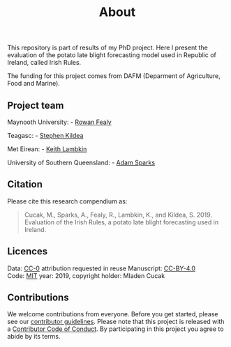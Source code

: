 % About

This repository is part of results of my PhD project. Here I present the evaluation of the potato late blight forecasting model used in Republic of Ireland, called Irish Rules. 

The funding for this project comes from DAFM (Deparment of Agriculture, Food and Marine). 

## Project team

Maynooth University:
- [Rowan Fealy](https://www.maynoothuniversity.ie/people/rowan-fealy)

Teagasc:
- [Stephen Kildea](https://www.teagasc.ie/contact/staff-directory/k/steven-kildea/)

Met Eirean:
- [Keith Lambkin](https://www.researchgate.net/profile/Keith_Lambkin)

University of Southern Queensland:
- [Adam Sparks](https://adamhsparks.netlify.com/)


## Citation

Please cite this research compendium as:


> Cucak, M., Sparks, A., Fealy, R., Lambkin, K., and Kildea, S. 2019. Evaluation of the Irish Rules, a potato late blight forecasting used in Ireland. 

## Licences

Data: [CC-0](https://creativecommons.org/publicdomain/zero/1.0/) attribution requested in reuse
Manuscript: [CC-BY-4.0](https://creativecommons.org/licenses/by/4.0/)  
Code: [MIT](https://opensource.org/licenses/MIT) year: 2019, copyright holder: Mladen Cucak

## Contributions

We welcome contributions from everyone. Before you get started, please see our [contributor guidelines](CONTRIBUTING.html). Please note that this project is released with a [Contributor Code of Conduct](CONDUCT.html). By participating in this project you agree to abide by its terms.


